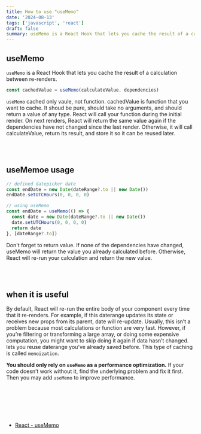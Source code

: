 ```yaml
---
title: How to use "useMemo"
date: '2024-08-13'
tags: ['javascript', 'react']
draft: false
summary: useMemo is a React Hook that lets you cache the result of a calculation between re-renders.
---
```


## useMemo

`useMemo` is a React Hook that lets you cache the result of a calculation between re-renders.

```javascript
const cachedValue = useMemo(calculateValue, dependencies)
```

`useMemo` cached only vaule, not function.
cachedValue is function that you want to cache. It shoud be pure, should take no arguments, and should return a value of any type.
React will call your function during the initial render. On next renders, React will return the same value again if the dependencies have not changed since the last render. Otherwise, it will call calculateValue, return its result, and store it so it can be reused later.

<br></br>

## useMemoe usage

```javascript
// defined datepicker date
const endDate = new Date(dateRange?.to || new Date())
endDate.setUTCHours(0, 0, 0, 0)

// using useMemo
const endDate = useMemo(() => {
  const date = new Date(dateRange?.to || new Date())
  date.setUTCHours(0, 0, 0, 0)
  return date
}, [dateRange?.to])
```

Don't forget to return value.
If none of the dependencies have changed, useMemo will return the value you already calculated before. Otherwise, React will re-run your calculation and return the new value.

<br></br>

## when it is useful

By default, React will re-run the entire body of your component every time that it re-renders.
For example, if this daterange updates its state or receives new props from its parent, date will re-update.
Usually, this isn’t a problem because most calculations or function are very fast.
However, if you’re filtering or transforming a large array, or doing some expensive computation, you might want to skip doing it again if data hasn’t changed.
lets you reuse daterange you’ve already saved before.
This type of caching is called `memoization`.

**You should only rely on `useMemo` as a performance optimization.**
If your code doesn’t work without it, find the underlying problem and fix it first. Then you may add `useMemo` to improve performance.

<br></br>

<br></br>

- [React - useMemo](https://react.dev/reference/react/useMemo)
